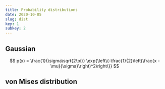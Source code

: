 ```yaml
---
title: Probability distributions
date: 2020-10-05
slug: dist
key: 1
subkey: 2
---
```


## Gaussian

$$
p(x) = \frac{1}{\sigma\sqrt{2\pi}} \exp{\left\{-\frac{1}{2}\left(\frac{x - \mu}{\sigma}\right)^2\right\}}
$$

## von Mises distribution
